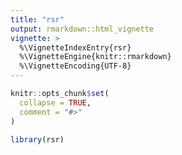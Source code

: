```yaml
---
title: "rsr"
output: rmarkdown::html_vignette
vignette: >
  %\VignetteIndexEntry{rsr}
  %\VignetteEngine{knitr::rmarkdown}
  %\VignetteEncoding{UTF-8}
---
```


```r
knitr::opts_chunk$set(
  collapse = TRUE,
  comment = "#>"
)
```

```r
library(rsr)
```
